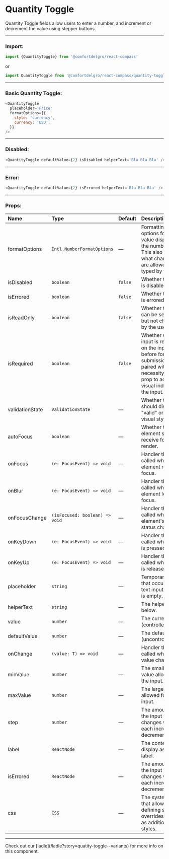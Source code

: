 
# Quantity Toggle

Quantity Toggle fields allow users to enter a number, and increment or decrement the value using stepper buttons.

---

### Import:

```js
import {QuantityToggle} from '@comfortdelgro/react-compass'
```

or

```js
import QuantityToggle from '@comfortdelgro/react-compass/quantity-toggle'
```

---

### Basic Quantity Toggle:

<section className={styles.componentShowcaseContainer}>
  <QuantityToggle
    placeholder='Price'
    formatOptions={{
      style: 'currency',
      currency: 'USD',
    }}
  />
</section>

```js
<QuantityToggle
  placeholder='Price'
  formatOptions={{
    style: 'currency',
    currency: 'USD',
  }}
/>
```

---

### Disabled:

<section className={styles.componentShowcaseContainer}>
  <QuantityToggle defaultValue={2} isDisabled helperText='Bla Bla Bla' />
</section>

```js
<QuantityToggle defaultValue={2} isDisabled helperText='Bla Bla Bla' />
```

---

### Error:

<section className={styles.componentShowcaseContainer}>
  <QuantityToggle defaultValue={2} isErrored helperText='Bla Bla Bla' />
</section>

```js
<QuantityToggle defaultValue={2} isErrored helperText='Bla Bla Bla' />
```

---

### Props:

| Name            | Type                           | Default | Description                                                                                                                                               |
|:----------------|:-------------------------------|:--------|:----------------------------------------------------------------------------------------------------------------------------------------------------------|
| formatOptions   | `Intl.NumberFormatOptions`     | —       | Formatting options for the value displayed in the number field. This also affects what characters are allowed to be typed by the user.                    |
| isDisabled      | `boolean`                      | `false` | Whether the input is disabled.                                                                                                                            |
| isErrored       | `boolean`                      | `false` | Whether the input is errored.                                                                                                                             |
| isReadOnly      | `boolean`                      | `false` | Whether the input can be selected but not changed by the user.                                                                                            |
| isRequired      | `boolean`                      | `false` | Whether user input is required on the input before form submission. Often paired with the necessityIndicator prop to add a visual indicator to the input. |
| validationState | `ValidationState`              | —       | Whether the input should display its "valid" or "invalid" visual styling.                                                                                 |
| autoFocus       | `boolean`                      | —       | Whether the element should receive focus on render.                                                                                                       |
| onFocus         | `(e: FocusEvent) => void`      | —       | Handler that is called when the element receives focus.                                                                                                   |
| onBlur          | `(e: FocusEvent) => void`      | —       | Handler that is called when the element loses focus.                                                                                                      |
| onFocusChange   | `(isFocused: boolean) => void` | —       | Handler that is called when the element's focus status changes.                                                                                           |
| onKeyDown       | `(e: FocusEvent) => void`      | —       | Handler that is called when a key is pressed.                                                                                                             |
| onKeyUp         | `(e: FocusEvent) => void`      | —       | Handler that is called when a key is released.                                                                                                            |
| placeholder     | `string`                       | —       | Temporary text that occupies the text input when it is empty.                                                                                             |
| helperText      | `string`                       | —       | The helper text below.                                                                                                                                    |
| value           | `number`                       | —       | The current value (controlled).                                                                                                                           |
| defaultValue    | `number`                       | —       | The default value (uncontrolled).                                                                                                                         |
| onChange        | `(value: T) => void`           | —       | Handler that is called when the value changes.                                                                                                            |
| minValue        | `number`                       | —       | The smallest value allowed for the input.                                                                                                                 |
| maxValue        | `number`                       | —       | The largest value allowed for the input.                                                                                                                  |
| step            | `number`                       | —       | The amount that the input value changes with each increment or decrement "tick".                                                                          |
| label           | `ReactNode`                    | —       | The content to display as the label.                                                                                                                      |
| isErrored       | `ReactNode`                    | —       | The amount that the input value changes with each increment or decrement "tick".                                                                          |
| css             | `CSS`                          | —       | The system prop that allows defining system overrides as well as additional CSS styles.                                                                   |

---

<Callout>
  Check out our [ladle](/ladle?story=quatity-toggle--variants) for more info on this
  component.
</Callout>
